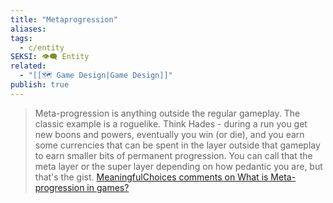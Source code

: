 ```yaml
---
title: "Metaprogression"
aliases: 
tags:
  - c/entity
SEKSI: 👁️‍🗨️ Entity
related:
  - "[[🗺️ Game Design|Game Design]]"
publish: true
---
```


> Meta-progression is anything outside the regular gameplay. The classic example is a roguelike. Think Hades - during a run you get new boons and powers, eventually you win (or die), and you earn some currencies that can be spent in the layer outside that gameplay to earn smaller bits of permanent progression. You can call that the meta layer or the super layer depending on how pedantic you are, but that's the gist.
> [MeaningfulChoices comments on What is Meta-progression in games?](https://old.reddit.com/r/gamedesign/comments/10acmtw/what_is_metaprogression_in_games/j43ir8a/)
